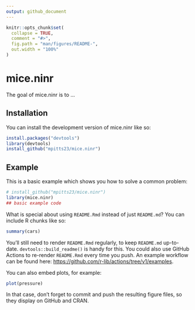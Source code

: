 ```yaml
---
output: github_document
---
```


<!-- README.md is generated from README.Rmd. Please edit that file -->

```r
knitr::opts_chunk$set(
  collapse = TRUE,
  comment = "#>",
  fig.path = "man/figures/README-",
  out.width = "100%"
)
```

# mice.ninr

<!-- badges: start -->
<!-- badges: end -->

The goal of mice.ninr is to ...

## Installation

You can install the development version of mice.ninr like so:

``` r
install.packages("devtools")
library(devtools)
install_github("mpitts23/mice.ninr")
```

## Example

This is a basic example which shows you how to solve a common problem:

```r
# install_github("mpitts23/mice.ninr")
library(mice.ninr)
## basic example code
```

What is special about using `README.Rmd` instead of just `README.md`? You can include R chunks like so:

```r
summary(cars)
```

You'll still need to render `README.Rmd` regularly, to keep `README.md` up-to-date. `devtools::build_readme()` is handy for this. You could also use GitHub Actions to re-render `README.Rmd` every time you push. An example workflow can be found here: <https://github.com/r-lib/actions/tree/v1/examples>.

You can also embed plots, for example:

```r
plot(pressure)
```

In that case, don't forget to commit and push the resulting figure files, so they display on GitHub and CRAN.
